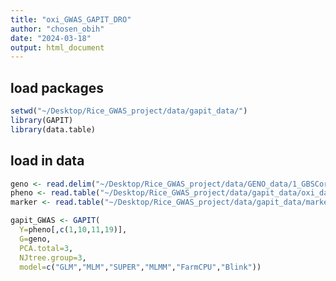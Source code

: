 ```yaml
---
title: "oxi_GWAS_GAPIT_DRO"
author: "chosen_obih"
date: "2024-03-18"
output: html_document
---
```


## load packages
```r
setwd("~/Desktop/Rice_GWAS_project/data/gapit_data/")
library(GAPIT)
library(data.table)
```

## load in data
```r
geno <- read.delim("~/Desktop/Rice_GWAS_project/data/GENO_data/1_GBSCornell_IndicaPray_81347snps_271_accs.hmp.txt", header = FALSE)
pheno <- read.table("~/Desktop/Rice_GWAS_project/data/gapit_data/oxi_data.txt", head = TRUE)
marker <- read.table("~/Desktop/Rice_GWAS_project/data/gapit_data/marker_info.txt", head = TRUE)
```

```r
gapit_GWAS <- GAPIT(
  Y=pheno[,c(1,10,11,19)],
  G=geno,
  PCA.total=3,
  NJtree.group=3,
  model=c("GLM","MLM","SUPER","MLMM","FarmCPU","Blink"))
```